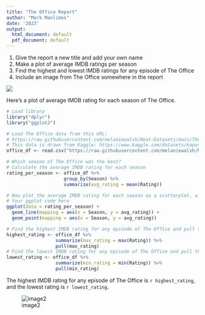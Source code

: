 ```yaml
---
title: "The Office Report"
author: "Mark Manlimos"
date: '2023'
output:
  html_document: default
  pdf_document: default
---
```


1. Give the report a new title and add your own name
2. Make a plot of average IMDB ratings per season
3. Find the highest and lowest IMDB ratings for any episode of The Office
4. Include an image from The Office somewhere in the report

![](https://static.onecms.io/wp-content/uploads/sites/6/2018/05/gettyimages-141187266-2000.jpg)

Here's a plot of average IMDB rating for each season of The Office.
```r
# Load library
library("dplyr")
library("ggplot2")

# Load The Office data from this URL:
# https://raw.githubusercontent.com/melaniewalsh/Neat-Datasets/main/TheOfficeIMDBPerEpisode.csv
# This data is drawn from Kaggle: https://www.kaggle.com/datasets/kapastor/the-office-imdb-ratings-per-episode
office_df <- read.csv("https://raw.githubusercontent.com/melaniewalsh/Neat-Datasets/main/TheOfficeIMDBPerEpisode.csv", stringsAsFactors = FALSE)

# Which season of The Office was the best?
# Calculate the average IMDB rating for each season
rating_per_season <- office_df %>% 
                     group_by(Season) %>%
                     summarize(avg_rating = mean(Rating))

# Now plot the average IMDB rating for each season as a scatterplot, a line plot, or both
# Your ggplot code here
ggplot(data = rating_per_season) +
  geom_line(mapping = aes(x = Season, y = avg_rating)) +
  geom_point(mapping = aes(x = Season, y = avg_rating))
```

```r
# Find the highest IMDB rating for any episode of The Office and pull the value
highest_rating <- office_df %>% 
                  summarize(max_rating = max(Rating)) %>%
                  pull(max_rating)
# Find the lowest IMDB rating for any episode of The Office and pull the value
lowest_rating <- office_df %>% 
                  summarize(min_rating = min(Rating)) %>%
                  pull(min_rating)
```

The highest IMDB rating for any episode of The Office is `r highest_rating`, and the lowest rating is `r lowest_rating`.

![image2]()